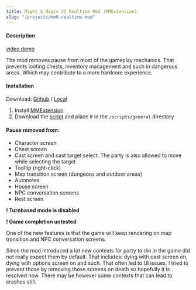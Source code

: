 ```yaml
---
title: Might & Magic VI Realtime Mod (MMExtension)
slug: "/projects/mm6-realtime-mod"
---
```


#### Description

[video demo](https://youtu.be/t4XlI6lKLoQ)

The mod removes pause from most of the gameplay mechanics.
That prevents looting chests, inventory management and such in dangerous areas. Which may contribute to a more hardcore experience.

#### Installation

Download: [Github](https://gist.github.com/vinevi/b9dc8d03d2d33d840c346ec830fb6c48) / [Local](/mods/mm6/mm6-realtime-mod.zip)

1. Install [MMExtension](https://github.com/GrayFace/MMExtension)
2. Download the [script](https://gist.github.com/vinevi/b9dc8d03d2d33d840c346ec830fb6c48) and place it in the ```/scripts/general``` directory

#### Pause removed from:

* Character screen
* Chest screen
* Cast screen and cast target select. The party is also allowed to move while selecting the target
* Tooltip (right-click)
* Map transition screen (dungeons and outdoor areas)
* Autonotes
* House screen
* NPC conversation screens
* Rest screen

**! Turnbased mode is disabled**

**! Game completion untested**

One of the new features is that the game will keep rendering on map transition and NPC conversation screens.

Since the mod introduced a lot new contexts for party to die in the game did not really expect them by default. That includes:
dying with cast screen on, dying with options screen on and such. That often led to UI issues. I tried to prevent those by removing those
screens on death so hopefully it is resolved now. There may be however some contexts that can lead to crashes still.

